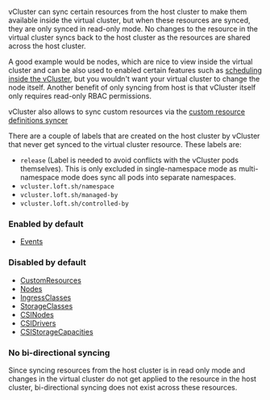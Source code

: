 vCluster can sync certain resources from the host cluster to make them available inside the virtual cluster, but when these resources are 
synced, they are only synced in read-only mode. No changes to the resource in the virtual cluster syncs back to the host cluster as the 
resources are shared across the host cluster.

A good example would be nodes, which are nice to view inside the virtual cluster and can be also used to enabled certain features such as [scheduling inside the vCluster](/vcluster/configure/vcluster-yaml/control-plane/other/advanced/virtual-scheduler), 
but you wouldn't want your virtual cluster to change the node itself. Another benefit of only syncing from host is that vCluster itself only requires read-only RBAC permissions. 

vCluster also allows to sync custom resources via the [custom resource definitions syncer](../configure/vcluster-yaml/sync/from-host/custom-resources.mdx)

There are a couple of labels that are created on the host cluster by vCluster that never get synced to the virtual cluster resource. These labels are: 

* `release` (Label is needed to avoid conflicts with the vCluster pods themselves). This is only excluded in single-namespace mode as multi-namespace mode does sync all pods into separate namespaces.
* `vcluster.loft.sh/namespace`
* `vcluster.loft.sh/managed-by`
* `vcluster.loft.sh/controlled-by`

### Enabled by default

* [Events](../configure/vcluster-yaml/sync/from-host/events.mdx)

### Disabled by default
* [CustomResources](../configure/vcluster-yaml/sync/from-host/custom-resources.mdx)
* [Nodes](../configure/vcluster-yaml/sync/from-host/nodes.mdx)
* [IngressClasses](../configure/vcluster-yaml/sync/from-host/ingress-classes.mdx)
* [StorageClasses](../configure/vcluster-yaml/sync/from-host/storage-classes.mdx)
* [CSINodes](../configure/vcluster-yaml/sync/from-host/csi-nodes.mdx)
* [CSIDrivers](../configure/vcluster-yaml/sync/from-host/csi-drivers.mdx)
* [CSIStorageCapacities](../configure/vcluster-yaml/sync/from-host/csi-storage-capacities.mdx)

### No bi-directional syncing

Since syncing resources from the host cluster is in read only mode and changes in the virtual cluster do not 
get applied to the resource in the host cluster, bi-directional syncing does not exist across these resources. 

